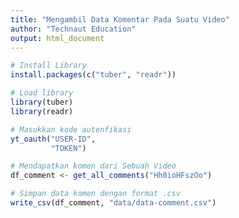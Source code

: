 ```yaml
---
title: "Mengambil Data Komentar Pada Suatu Video"
author: "Technaut Education"
output: html_document
---
```


```r
# Install Library
install.packages(c("tuber", "readr"))
```

```r
# Load library
library(tuber)
library(readr)
```

```r
# Masukkan kode autenfikasi
yt_oauth("USER-ID",
         "TOKEN")
```

```r
# Mendapatkan komen dari Sebuah Video
df_comment <- get_all_comments("Hh0ioHFszOo")
```

```r
# Simpan data komen dengan format .csv
write_csv(df_comment, "data/data-comment.csv")
```
